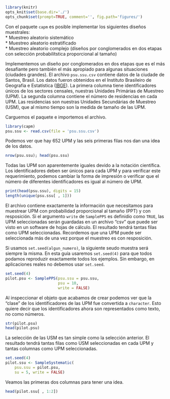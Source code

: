 ```r
library(knitr)
opts_knit$set(base.dir='./')
opts_chunk$set(prompt=TRUE, comment='', fig.path='figures/')
```

Con el paquete `capm` es posible implementar los siguientes diseños muestrales:  
* Muestreo aleatorio sistemático  
* Muestreo aleatorio estratificado  
* Muestreo aleatorio complejo  (diseños por conglomerados en dos etapas con selección probabilítstica proporcional al tamaño)

Implementemos un diseño por conglomerados en dos etapas que es el más desafiante pero también el más apropiado para algunas situaciones (ciudades grandes). El archivo `psu.ssu.csv` contiene datos de la ciudade de Santos, Brasil. Los datos fueron obtenidos en el Instituto Brasileiro de Geografia e Estatística ([IBGE](http://ibge.gov.br)). La primera columna tiene identificadores únicos de los sectores censales, nuestras Unidades Primárias de Muestreo (UPM). La segunda columna contiene el número de residencias en cada UPM. Las residencias son nuestras Unidades Secundárias de Muestreo (USM), que al mismo tiempo son la medida de tamaño de las UPM.


Carguemos el paquete e importemos el archivo.

```r
library(capm)
psu.ssu <- read.csv(file = 'psu.ssu.csv')
```

Podemos ver que hay 652 UPM y las seis primeras filas nos dan una idea de los datos.

```r
nrow(psu.ssu); head(psu.ssu)
```

Todas las UPM son aparentemente iguales devido a la notación científica. Los identificadores deben ser únicos para cada UPM y para verificar este requerimiento, podemos cambiar la forma de impresión o verificar que el número de diferentes identificadores es igual al número de UPM.

```r
print(head(psu.ssu), digits = 15)
length(unique(psu.ssu[ , 1]))
```

El archivo contiene exactamente la información que necesitamos para muestrear UPM con probabilidad proporcional al tamaño (PPT) y con resposición. Si el argumento `write` de `SamplePPS` es definidio como `TRUE`, las UPM seleccionadas serán guardadas en un archivo "csv" que puede ser visto en un software de hojas de cálculo. El resultado tendrá tantas filas como UPM seleccionadas. Recordemos que una UPM puede ser seleccionada más de una vez porque el muestreo es con resposición.  

Si usamos `set.seed(algun_numero)`, la siguiente seudo muestra será siempre la misma. En esta guía usaremos `set.seed(4)` para que todos podamos reproduzir exactamente todos los ejemplos. Sin embargo, en aplicaciones reales no debemos usar `set.seed`.

```r
set.seed(4)
pilot.psu <- SamplePPS(psu.ssu = psu.ssu,
                       psu = 10,
                       write = FALSE)
```

Al inspeccionar el objeto que acabamos de crear podemos ver que la "clase" de los identificadores de las UPM fue convertida a `character`. Esto quiere decir que los identificadores ahora son representados como texto, no como números.

```r
str(pilot.psu)
head(pilot.psu)
```

La selección de las USM es tan simple como la selección anterior. El resultado tendrá tantas filas como USM seleccionadas en cada UPM y tantas columnas como UPM seleccionadas.

```r
set.seed(4)
pilot.ssu <- SampleSystematic(
    psu.ssu = pilot.psu,
    su = 5, write = FALSE)
```

Veamos las primeras dos columnas para tener una idea.

```r
head(pilot.ssu[ , 1:2])
```
